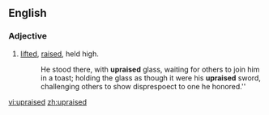 ==English==
===Adjective===
{{en-adj|-}}

#[[lift|lifted]], [[raise|raised]], held high.
#:He stood there, with '''upraised''' glass, waiting for others to join him in a toast; holding the glass as though it were his '''upraised''' sword, challenging others to show disprespoect to one he honored.''

[[vi:upraised]]
[[zh:upraised]]